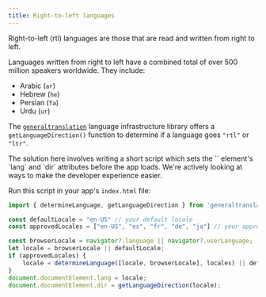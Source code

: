 ```yaml
---
title: Right-to-left languages
---
```


Right-to-left (rtl) languages are those that are read and written from right to left.

Languages written from right to left have a combined total of over 500 million speakers worldwide. They include:

- Arabic (`ar`)
- Hebrew (`he`)
- Persian (`fa`)
- Urdu (`ur`)

The [`generaltranslation`](/generaltranslation) language infrastructure library 
offers a `getLanguageDirection()` function to determine if a language goes `"rtl"` or `"ltr"`.

<Callout type="warn">
    The solution here involves writing a short script which sets the `<html>` element's `lang` and `dir` attributes before the app loads. 
    We're actively looking at ways to make the developer experience easier.
</Callout>

Run this script in your app's `index.html` file:

```js copy
import { determineLanguage, getLanguageDirection } from 'generaltranslation'

const defaultLocale = "en-US" // your default locale
const approvedLocales = ["en-US", "es", "fr", "de", "ja"] // your approved languages

const browserLocale = navigator?.language || navigator?.userLanguage;
let locale = browserLocale || defaultLocale;
if (approvedLocales) {
    locale = determineLanguage([locale, browserLocale], locales) || defaultLocale;
}
document.documentElement.lang = locale;
document.documentElement.dir = getLanguageDirection(locale);
```